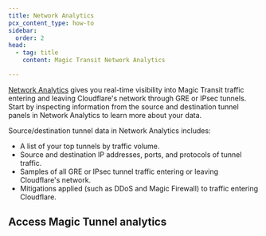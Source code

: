 ```yaml
---
title: Network Analytics
pcx_content_type: how-to
sidebar:
  order: 2
head:
  - tag: title
    content: Magic Transit Network Analytics

---
```



[Network Analytics](/analytics/network-analytics/) gives you real-time visibility into Magic Transit traffic entering and leaving Cloudflare's network through <GlossaryTooltip term="GRE tunnel">GRE</GlossaryTooltip> or <GlossaryTooltip term="IPsec tunnel">IPsec</GlossaryTooltip> tunnels. Start by inspecting information from the source and destination tunnel panels in Network Analytics to learn more about your data.

Source/destination tunnel data in Network Analytics includes:

- A list of your top tunnels by traffic volume.
- Source and destination <GlossaryTooltip term="IP address">IP addresses</GlossaryTooltip>, ports, and protocols of tunnel traffic.
- Samples of all GRE or IPsec tunnel traffic entering or leaving Cloudflare's network.
- Mitigations applied (such as DDoS and Magic Firewall) to traffic entering Cloudflare.

## Access Magic Tunnel analytics

<Render file="analytics/network-analytics" product="magic-wan" />

